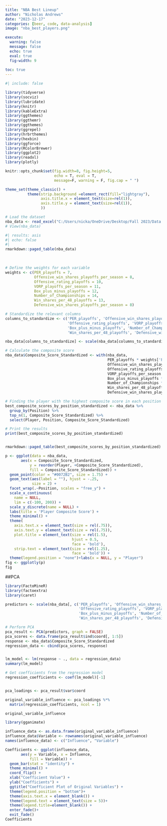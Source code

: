 ```yaml
---
title: "NBA Best Lineup"
author: "Nicholas Andrews"
date: "2023-12-17"
categories: [beer, code, data-analysis]
image: "nba_best_players.png"

execute: 
  warning: false
  message: false
  echo: true
  eval: true
  fig-width: 9
  
toc: true
---
```


```r
#| include: false

library(tidyverse)
library(socviz)
library(lubridate)
library(knitr)
library(kableExtra)
library(ggthemes)
library(ggthemr)
library(ggthemes)
library(ggrepel)
library(hrbrthemes)
library(hexbin)
library(ggforce)
library(RColorBrewer)
library(ggplot2)
library(readxl)
library(plotly)

knitr::opts_chunk$set(fig.width=8, fig.height=5,
                      echo = T, eval = T, 
                      message=F, warning = F, fig.cap = " ")  

theme_set(theme_classic() +
          theme(strip.background =element_rect(fill="lightgray"),
                axis.title.x = element_text(size=rel(1)),
                axis.title.y = element_text(size=rel(1)),
                ))
```

```r
# Load the dataset
nba_data <- read_excel("C:/Users/nicka/OneDrive/Desktop/Fall 2023/Data 399/NBA_Goat.xlsx")
# View(nba_data)

```


```r
#| results: asis
#| echo: false
#| 
rmarkdown::paged_table(nba_data) 
```


<br>

```r

# Define the weights for each variable
weights <- c(PER_playoffs = 7, 
             Offensive_win_shares_playoffs_per_season = 8, 
             Offensive_rating_playoffs = 10, 
             VORP_playoffs_per_season = 11, 
             Box_plus_minus_playoffs = 12, 
             Number_of_Championships = 14, 
             Win_shares_per_48_playoffs = 13, 
             Defensive_win_shares_playoffs_per_season = 8)

# Standardize the relevant columns
columns_to_standardize <- c('PER_playoffs', 'Offensive_win_shares_playoffs_per_season', 
                            'Offensive_rating_playoffs', 'VORP_playoffs_per_season', 
                            'Box_plus_minus_playoffs', 'Number_of_Championships', 
                            'Win_shares_per_48_playoffs', 'Defensive_win_shares_playoffs_per_season')

nba_data[columns_to_standardize] <- scale(nba_data[columns_to_standardize])

# Calculate the composite score
nba_data$Composite_Score_Standardized <- with(nba_data, 
                                              PER_playoffs * weights['PER_playoffs'] +
                                              Offensive_win_shares_playoffs_per_season * weights['Offensive_win_shares_playoffs_per_season'] +
                                              Offensive_rating_playoffs * weights['Offensive_rating_playoffs'] +
                                              VORP_playoffs_per_season * weights['VORP_playoffs_per_season'] +
                                              Box_plus_minus_playoffs * weights['Box_plus_minus_playoffs'] +
                                              Number_of_Championships * weights['Number_of_Championships'] +
                                              Win_shares_per_48_playoffs * weights['Win_shares_per_48_playoffs'] +
                                              Defensive_win_shares_playoffs_per_season * weights['Defensive_win_shares_playoffs_per_season'])

# Finding the player with the highest composite score in each position
best_composite_scores_by_position_standardized <- nba_data %>%
  group_by(Position) %>%
  top_n(1, Composite_Score_Standardized) %>%
  select(Player, Position, Composite_Score_Standardized)

# Print the results
print(best_composite_scores_by_position_standardized)


rmarkdown::paged_table(best_composite_scores_by_position_standardized)

```


```r
p <- ggplot(data = nba_data,
       aes(x = Composite_Score_Standardized,
           y = reorder(Player, +Composite_Score_Standardized),
           fill = Composite_Score_Standardized)) +
  geom_point(color = "#0072B2", size = 1.75) +
  geom_text(aes(label = ""), hjust = -.25,
            size = 2) +
  facet_wrap(.~Position, scales = "free_y") +
  scale_x_continuous(
    name = NULL,
    lim = c(-100, 200)) +
  scale_y_discrete(name = NULL) +
  labs(title = 'Player Composite Score') +
  theme_minimal() +
  theme(
    axis.text.x = element_text(size = rel(.75)),
    axis.text.y = element_text(size = rel(.75)),
    plot.title = element_text(size = rel(1.5),
                              hjust = 0.5,
                              face = 'bold'),
    strip.text = element_text(size = rel(1.25),
                              face = 'bold')) + 
  theme(legend.position = "none")+labs(x = NULL, y = "Player")
fig <- ggplotly(p)
fig

```

##PCA 

```r

library(FactoMineR)
library(factoextra)
library(caret)

predictors <- scale(nba_data[, c('PER_playoffs', 'Offensive_win_shares_playoffs_per_season', 
                                 'Offensive_rating_playoffs', 'VORP_playoffs_per_season', 
                                 'Box_plus_minus_playoffs', 'Number_of_Championships', 
                                 'Win_shares_per_48_playoffs', 'Defensive_win_shares_playoffs_per_season')])

# Perform PCA
pca_result <- PCA(predictors, graph = FALSE)
pca_scores <- data.frame(pca_result$ind$coord[, 1:5])
response <- nba_data$Composite_Score_Standardized
regression_data <- cbind(pca_scores, response)


lm_model <- lm(response ~ ., data = regression_data)
summary(lm_model)

# Get coefficients from the regression model
regression_coefficients <- coef(lm_model)[-1]  


pca_loadings <- pca_result$var$coord

original_variable_influence <- pca_loadings %*% 
  matrix(regression_coefficients, ncol = 1)

original_variable_influence

```

```r
library(gganimate)

influence_data <- as.data.frame(original_variable_influence)
influence_data$Variable <- rownames(original_variable_influence)
names(influence_data) <- c("Influence", "Variable")

Coefficients <- ggplot(influence_data, 
       aes(y = Variable, x = Influence,
           fill = Variable)) +
  geom_bar(stat = "identity") +
  theme_minimal() +
  coord_flip() +
  xlab("Coefficient Value") +
  ylab("Coefficients") +
  ggtitle("Coefficient Plot of Original Variables") + 
  theme(legend.position = "bottom")+
  theme(axis.text.x = element_blank()) + 
  theme(legend.text = element_text(size = 5))+ 
  theme(legend.title=element_blank()) +
  enter_fade()+
  exit_fade()
Coefficients


```





















